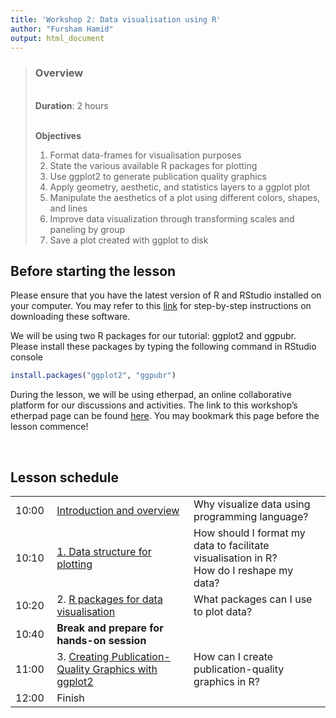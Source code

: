```yaml
---
title: 'Workshop 2: Data visualisation using R'
author: "Fursham Hamid"
output: html_document
---
```


> ### Overview
><br />
> **Duration**: 2 hours
><br />
><br />
>
> **Objectives**
>
> 1) Format data-frames for visualisation purposes
> 2) State the various available R packages for plotting
> 3) Use ggplot2 to generate publication quality graphics
> 4) Apply geometry, aesthetic, and statistics layers to a ggplot plot
> 5) Manipulate the aesthetics of a plot using different colors, shapes, and lines
> 6) Improve data visualization through transforming scales and paneling by group
> 7) Save a plot created with ggplot to disk
><br />

## Before starting the lesson
Please ensure that you have the latest version of R and RStudio installed on 
your computer. You may refer to this [link](https://datacarpentry.org/R-ecology-lesson/#preparations) 
for step-by-step instructions on downloading these software.  

We will be using two R packages for our tutorial: ggplot2 and ggpubr. 
Please install these packages by typing the following command in RStudio console
```r
install.packages("ggplot2", "ggpubr")
```

During the lesson, we will be using etherpad, an online collaborative platform
for our discussions and activities. The link to this workshop's etherpad page
can be found [here](https://etherpad.wikimedia.org/p/KCL-DataViz-online). You may
bookmark this page before the lesson commence!

<br/ >

## Lesson schedule
||||
|:---|:------------|:------------|
|10:00|[Introduction and overview](https://fursham-h.github.io/R-datascience/articles/2_Data_visualisation_using_R/Lesson_intro.html)| Why visualize data using programming language? |
|10:10|[1. Data structure for plotting ](https://fursham-h.github.io/R-datascience/articles/2_Data_visualisation_using_R/Lesson_intro.html#datastruct) | How should I format my data to facilitate visualisation in R? <br> How do I reshape my data? |
|10:20|2. [R packages for data visualisation](https://fursham-h.github.io/R-datascience/articles/2_Data_visualisation_using_R/Lesson_intro.html#rpackages) | What packages can I use to plot data? |
|10:40|**Break and prepare for hands-on session**||
|11:00|3. [Creating Publication-Quality Graphics with ggplot2](http://swcarpentry.github.io/r-novice-gapminder/08-plot-ggplot2/index.html)|  How can I create publication-quality graphics in R?  |
|12:00|Finish| |










